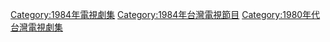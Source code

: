 {{cat year nav | year = 1984 | cat = 台灣電視劇集 | article = 臺灣電視劇 }}
[[Category:1984年電視劇集|Category:1984年電視劇集]]
[[Category:1984年台灣電視節目|Category:1984年台灣電視節目]]
[[Category:1980年代台灣電視劇集|Category:1980年代台灣電視劇集]]
